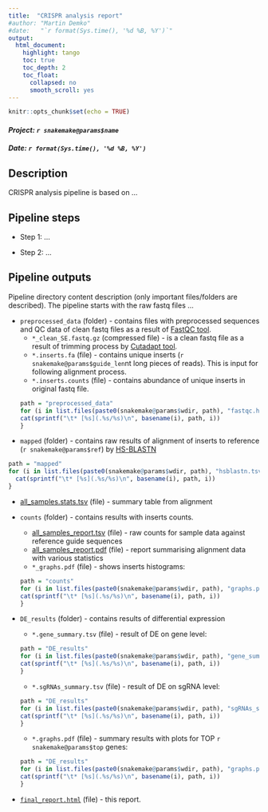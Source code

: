 ```yaml
---
title:  "CRISPR analysis report"
#author: "Martin Demko"
#date:   "`r format(Sys.time(), '%d %B, %Y')`"
output:
  html_document:
    highlight: tango
    toc: true
    toc_depth: 2
    toc_float: 
      collapsed: no
      smooth_scroll: yes
---
```



```r
knitr::opts_chunk$set(echo = TRUE)
```

#### *Project: `r snakemake@params$name`*
#### *Date: `r format(Sys.time(), '%d %B, %Y')`*

<!--
A Way how to use config in Rmd file (assuming we have cfg in params in snakemake rule):
`r rjson::fromJSON(snakemake@params$cfg)$macs_padj_filter[1]`
-->

## Description

CRISPR analysis pipeline is based on ...

## Pipeline steps

* Step 1: ...

* Step 2: ...

## Pipeline outputs

Pipeline directory content description (only important files/folders are described). The pipeline starts with the raw fastq files ...

* `preprocessed_data` (folder) - contains files with preprocessed sequences and QC data of clean fastq files as a result of [FastQC tool](https://www.bioinformatics.babraham.ac.uk/projects/fastqc/).
    * `*_clean_SE.fastq.gz` (compressed file) - is a clean fastq file as a result of trimming process by [Cutadapt tool](https://cutadapt.readthedocs.io/en/stable/).
    * `*.inserts.fa` (file) - contains unique inserts (`r snakemake@params$guide_len`nt long pieces of reads). This is input for following alignment process.
    * `*.inserts.counts` (file) - contains abundance of unique inserts in original fastq file.
```r
path = "preprocessed_data"
for (i in list.files(paste0(snakemake@params$wdir, path), "fastqc.html")){
  cat(sprintf("\t* [%s](.%s/%s)\n", basename(i), path, i))
}
```

* `mapped` (folder) - contains raw results of alignment of inserts to reference (`r snakemake@params$ref`) by [HS-BLASTN](https://github.com/chenying2016/queries/tree/master/hs-blastn-src)
```r
path = "mapped"
for (i in list.files(paste0(snakemake@params$wdir, path), "hsblastn.tsv", recursive=T)){
  cat(sprintf("\t* [%s](.%s/%s)\n", basename(i), path, i))
}
```
  * [all_samples.stats.tsv](./mapped/all_samples.stats.tsv) (file) - summary table from alignment

* `counts` (folder) - contains results with inserts counts.
  * [all_samples_report.tsv](./counts/all_samples_report.tsv) (file) - raw counts for sample data against reference guide sequences
  * [all_samples_report.pdf](./counts/all_samples_report.pdf) (file) - report summarising alignment data with various statistics
  * `*_graphs.pdf` (file) - shows inserts histograms:
```r
path = "counts"
for (i in list.files(paste0(snakemake@params$wdir, path), "graphs.pdf", recursive=T)){
  cat(sprintf("\t* [%s](.%s/%s)\n", basename(i), path, i))
}
```

* `DE_results` (folder) - contains results of differential expression
  * `*.gene_summary.tsv` (file) - result of DE on gene level:
```r
path = "DE_results"
for (i in list.files(paste0(snakemake@params$wdir, path), "gene_summary.tsv", recursive=T)){
  cat(sprintf("\t* [%s](.%s/%s)\n", basename(i), path, i))
}
```
  * `*.sgRNAs_summary.tsv` (file) - result of DE on sgRNA level:
```r
path = "DE_results"
for (i in list.files(paste0(snakemake@params$wdir, path), "sgRNAs_summary.tsv", recursive=T)){
  cat(sprintf("\t* [%s](.%s/%s)\n", basename(i), path, i))
}
```
  * `*.graphs.pdf` (file) - summary results with plots for TOP `r snakemake@params$top` genes:
```r
path = "DE_results"
for (i in list.files(paste0(snakemake@params$wdir, path), "graphs.pdf", recursive=T)){
  cat(sprintf("\t* [%s](.%s/%s)\n", basename(i), path, i))
}
```

* [`final_report.html`](./final_report.html) (file) - this report.